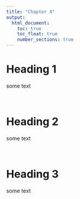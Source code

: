 ```yaml
---
title: "Chapter 4"
output:
  html_document:
    toc: true
    toc_float: true
    number_sections: true
---
```


# Heading 1

some text

<br>

# Heading 2

some text

<br>

# Heading 3

some text
